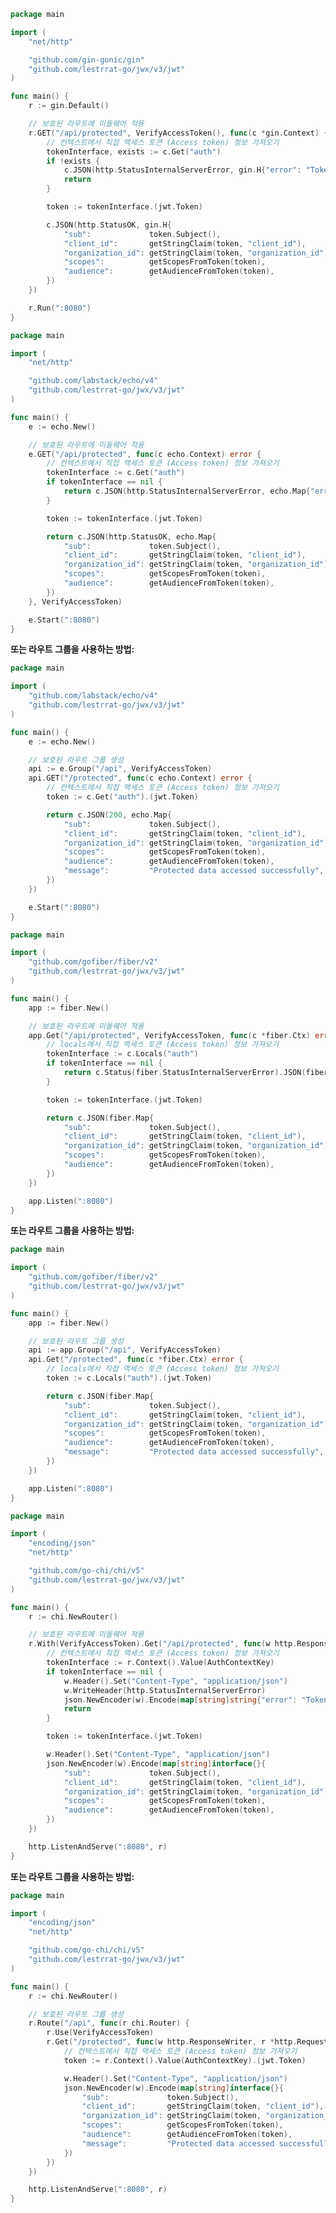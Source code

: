 
<Tabs groupId="api-framework">
  <TabItem value="gin" label="Gin">

```go title="main.go"
package main

import (
    "net/http"

    "github.com/gin-gonic/gin"
    "github.com/lestrrat-go/jwx/v3/jwt"
)

func main() {
    r := gin.Default()

    // 보호된 라우트에 미들웨어 적용
    r.GET("/api/protected", VerifyAccessToken(), func(c *gin.Context) {
        // 컨텍스트에서 직접 액세스 토큰 (Access token) 정보 가져오기
        tokenInterface, exists := c.Get("auth")
        if !exists {
            c.JSON(http.StatusInternalServerError, gin.H{"error": "Token not found"})
            return
        }

        token := tokenInterface.(jwt.Token)

        c.JSON(http.StatusOK, gin.H{
            "sub":             token.Subject(),
            "client_id":       getStringClaim(token, "client_id"),
            "organization_id": getStringClaim(token, "organization_id"),
            "scopes":          getScopesFromToken(token),
            "audience":        getAudienceFromToken(token),
        })
    })

    r.Run(":8080")
}
```

  </TabItem>
  <TabItem value="echo" label="Echo">

```go title="main.go"
package main

import (
    "net/http"

    "github.com/labstack/echo/v4"
    "github.com/lestrrat-go/jwx/v3/jwt"
)

func main() {
    e := echo.New()

    // 보호된 라우트에 미들웨어 적용
    e.GET("/api/protected", func(c echo.Context) error {
        // 컨텍스트에서 직접 액세스 토큰 (Access token) 정보 가져오기
        tokenInterface := c.Get("auth")
        if tokenInterface == nil {
            return c.JSON(http.StatusInternalServerError, echo.Map{"error": "Token not found"})
        }

        token := tokenInterface.(jwt.Token)

        return c.JSON(http.StatusOK, echo.Map{
            "sub":             token.Subject(),
            "client_id":       getStringClaim(token, "client_id"),
            "organization_id": getStringClaim(token, "organization_id"),
            "scopes":          getScopesFromToken(token),
            "audience":        getAudienceFromToken(token),
        })
    }, VerifyAccessToken)

    e.Start(":8080")
}
```

**또는 라우트 그룹을 사용하는 방법:**

```go title="main.go"
package main

import (
    "github.com/labstack/echo/v4"
    "github.com/lestrrat-go/jwx/v3/jwt"
)

func main() {
    e := echo.New()

    // 보호된 라우트 그룹 생성
    api := e.Group("/api", VerifyAccessToken)
    api.GET("/protected", func(c echo.Context) error {
        // 컨텍스트에서 직접 액세스 토큰 (Access token) 정보 가져오기
        token := c.Get("auth").(jwt.Token)

        return c.JSON(200, echo.Map{
            "sub":             token.Subject(),
            "client_id":       getStringClaim(token, "client_id"),
            "organization_id": getStringClaim(token, "organization_id"),
            "scopes":          getScopesFromToken(token),
            "audience":        getAudienceFromToken(token),
            "message":         "Protected data accessed successfully",
        })
    })

    e.Start(":8080")
}
```

  </TabItem>
  <TabItem value="fiber" label="Fiber">

```go title="main.go"
package main

import (
    "github.com/gofiber/fiber/v2"
    "github.com/lestrrat-go/jwx/v3/jwt"
)

func main() {
    app := fiber.New()

    // 보호된 라우트에 미들웨어 적용
    app.Get("/api/protected", VerifyAccessToken, func(c *fiber.Ctx) error {
        // locals에서 직접 액세스 토큰 (Access token) 정보 가져오기
        tokenInterface := c.Locals("auth")
        if tokenInterface == nil {
            return c.Status(fiber.StatusInternalServerError).JSON(fiber.Map{"error": "Token not found"})
        }

        token := tokenInterface.(jwt.Token)

        return c.JSON(fiber.Map{
            "sub":             token.Subject(),
            "client_id":       getStringClaim(token, "client_id"),
            "organization_id": getStringClaim(token, "organization_id"),
            "scopes":          getScopesFromToken(token),
            "audience":        getAudienceFromToken(token),
        })
    })

    app.Listen(":8080")
}
```

**또는 라우트 그룹을 사용하는 방법:**

```go title="main.go"
package main

import (
    "github.com/gofiber/fiber/v2"
    "github.com/lestrrat-go/jwx/v3/jwt"
)

func main() {
    app := fiber.New()

    // 보호된 라우트 그룹 생성
    api := app.Group("/api", VerifyAccessToken)
    api.Get("/protected", func(c *fiber.Ctx) error {
        // locals에서 직접 액세스 토큰 (Access token) 정보 가져오기
        token := c.Locals("auth").(jwt.Token)

        return c.JSON(fiber.Map{
            "sub":             token.Subject(),
            "client_id":       getStringClaim(token, "client_id"),
            "organization_id": getStringClaim(token, "organization_id"),
            "scopes":          getScopesFromToken(token),
            "audience":        getAudienceFromToken(token),
            "message":         "Protected data accessed successfully",
        })
    })

    app.Listen(":8080")
}
```

  </TabItem>
  <TabItem value="chi" label="Chi">

```go title="main.go"
package main

import (
    "encoding/json"
    "net/http"

    "github.com/go-chi/chi/v5"
    "github.com/lestrrat-go/jwx/v3/jwt"
)

func main() {
    r := chi.NewRouter()

    // 보호된 라우트에 미들웨어 적용
    r.With(VerifyAccessToken).Get("/api/protected", func(w http.ResponseWriter, r *http.Request) {
        // 컨텍스트에서 직접 액세스 토큰 (Access token) 정보 가져오기
        tokenInterface := r.Context().Value(AuthContextKey)
        if tokenInterface == nil {
            w.Header().Set("Content-Type", "application/json")
            w.WriteHeader(http.StatusInternalServerError)
            json.NewEncoder(w).Encode(map[string]string{"error": "Token not found"})
            return
        }

        token := tokenInterface.(jwt.Token)

        w.Header().Set("Content-Type", "application/json")
        json.NewEncoder(w).Encode(map[string]interface{}{
            "sub":             token.Subject(),
            "client_id":       getStringClaim(token, "client_id"),
            "organization_id": getStringClaim(token, "organization_id"),
            "scopes":          getScopesFromToken(token),
            "audience":        getAudienceFromToken(token),
        })
    })

    http.ListenAndServe(":8080", r)
}
```

**또는 라우트 그룹을 사용하는 방법:**

```go title="main.go"
package main

import (
    "encoding/json"
    "net/http"

    "github.com/go-chi/chi/v5"
    "github.com/lestrrat-go/jwx/v3/jwt"
)

func main() {
    r := chi.NewRouter()

    // 보호된 라우트 그룹 생성
    r.Route("/api", func(r chi.Router) {
        r.Use(VerifyAccessToken)
        r.Get("/protected", func(w http.ResponseWriter, r *http.Request) {
            // 컨텍스트에서 직접 액세스 토큰 (Access token) 정보 가져오기
            token := r.Context().Value(AuthContextKey).(jwt.Token)

            w.Header().Set("Content-Type", "application/json")
            json.NewEncoder(w).Encode(map[string]interface{}{
                "sub":             token.Subject(),
                "client_id":       getStringClaim(token, "client_id"),
                "organization_id": getStringClaim(token, "organization_id"),
                "scopes":          getScopesFromToken(token),
                "audience":        getAudienceFromToken(token),
                "message":         "Protected data accessed successfully",
            })
        })
    })

    http.ListenAndServe(":8080", r)
}
```

  </TabItem>
</Tabs>
